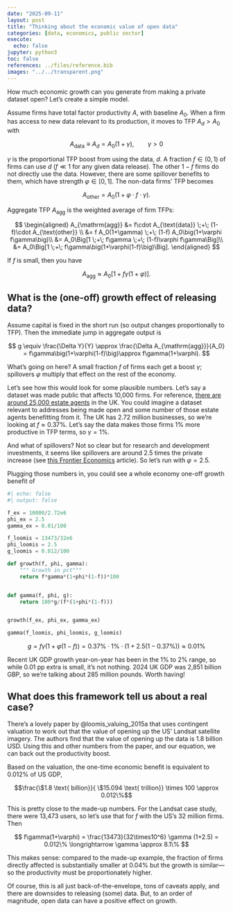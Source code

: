 ```yaml
---
date: "2025-09-11"
layout: post
title: "Thinking about the economic value of open data"
categories: [data, economics, public sector]
execute:
  echo: false
jupyter: python3
toc: false
references: ../files/reference.bib
images: "../../transparent.png"
---
```


How much economic growth can you generate from making a private dataset open? Let's create a simple model.

Assume firms have total factor productivity $A$, with baseline $A_0$. When a firm has access to new data relevant to its production, it moves to TFP $A_d>A_0$ with

$$
A_{\text{data}} \equiv A_d = A_0(1+\gamma),\qquad \gamma>0
$$

$\gamma$ is the proportional TFP boost from using the data, $d$. A fraction $f\in(0,1)$ of firms can use $d$ ($f\ll1$ for any given data release). The other $1-f$ firms do not directly use the data. However, there are some spillover benefits to them, which have strength $\varphi\in[0,1]$. The non-data firms' TFP becomes

$$
A_{\text{other}} = A_0\big(1 + \varphi\cdot f\cdot\gamma\big).
$$

Aggregate TFP $A_{\mathrm{agg}}$ is the weighted average of firm TFPs:

$$
\begin{aligned}
A_{\mathrm{agg}}
&= f\cdot A_{\text{data}} \;+\; (1-f)\cdot A_{\text{other}} \\
&= f A_0(1+\gamma) \;+\; (1-f) A_0\big(1+\varphi f\gamma\big)\\
&= A_0\Big[1 \;+\; f\gamma \;+\; (1-f)\varphi f\gamma\Big]\\
&= A_0\Big[1 \;+\; f\gamma\big(1+\varphi(1-f)\big)\Big].
\end{aligned}
$$

If $f$ is small, then you have

$$
A_{\mathrm{agg}}\approx A_0\big[1 + f\gamma(1+\varphi)\big].
$$

## What is the (one-off) growth effect of releasing data?

Assume capital is fixed in the short run (so output changes proportionally to TFP). Then the immediate jump in aggregate output is

$$
g \equiv \frac{\Delta Y}{Y} \approx \frac{\Delta A_{\mathrm{agg}}}{A_0}
= f\gamma\big(1+\varphi(1-f)\big)\approx f\gamma(1+\varphi).
$$

What's going on here? A small fraction $f$ of firms each get a boost $\gamma$; spillovers $\varphi$ multiply that effect on the rest of the economy.

Let's see how this would look for some plausible numbers. Let's say a dataset was made public that affects 10,000 firms. For reference, [there are around 25,000 estate agents](https://www.ons.gov.uk/businessindustryandtrade/business/activitysizeandlocation/adhocs/2447estateagentsbysizeandregion) in the UK. You could imagine a dataset relevant to addresses being made open and some number of those estate agents benefitting from it. The UK has 2.72 million businesses, so we're looking at $f \approx 0.37\%$. Let's say the data makes those firms 1% more productive in TFP terms, so $\gamma = 1\%$.

And what of spillovers? Not so clear but for research and development investments, it seems like spillovers are around 2.5 times the private increase (see [this Frontier Economics](https://www.frontier-economics.com/media/015adtpq/rate-of-return.pdf) article). So let's run with $\varphi = 2.5$.

Plugging those numbers in, you could see a whole economy one-off growth benefit of

```python
#| echo: false
#| output: false

f_ex = 10000/2.72e6
phi_ex = 2.5
gamma_ex = 0.01/100

f_loomis = 13473/32e6
phi_loomis = 2.5
g_loomis = 0.012/100

def growth(f, phi, gamma):
    """ Growth in pct"""
    return f*gamma*(1+phi*(1-f))*100


def gamma(f, phi, g):
    return 100*g/(f*(1+phi*(1-f)))


growth(f_ex, phi_ex, gamma_ex)

gamma(f_loomis, phi_loomis, g_loomis)

```

$$
g = f\gamma\big(1+\varphi(1-f)\big) = 0.37\%\cdot 1\%\cdot (1 + 2.5(1-0.37\%)) \approx 0.01 \%
$$

Recent UK GDP growth year-on-year has been in the 1% to 2% range, so while 0.01 pp extra is small, it's not nothing. 2024 UK GDP was 2,851 billion GBP, so we're talking about 285 million pounds. Worth having!

## What does this framework tell us about a real case?

There's a lovely paper by @loomis_valuing_2015a that uses contingent valuation to work out that the value of opening up the US' Landsat satellite imagery. The authors find that the value of opening up the data is 1.8 billion USD. Using this and other numbers from the paper, and our equation, we can back out the productivity boost.

Based on the valuation, the one-time economic benefit is equivalent to 0.012% of US GDP,

$$\frac{\$1.8 \text{ billion}}{ \$15.094 \text{ trillion}} \times 100 \approx 0.012\%$$

This is pretty close to the made-up numbers. For the Landsat case study, there were 13,473 users, so let's use that for $f$ with the US's 32 million firms. Then

$$
f\gamma(1+\varphi) = \frac{13473}{32\times10^6} \gamma (1+2.5) = 0.012\% \longrightarrow \gamma \approx 8.1\%
$$

This makes sense: compared to the made-up example, the fraction of firms directly affected is substantially smaller at 0.04% but the growth is similar—so the productivity must be proportionately higher.

Of course, this is all just back-of-the-envelope, tons of caveats apply, and there are downsides to releasing (some) data. But, to an order of magnitude, open data can have a positive effect on growth.

